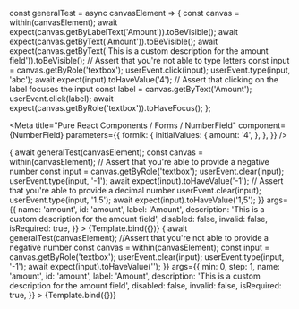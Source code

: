 


const generalTest = async canvasElement => {
  const canvas = within(canvasElement);
  await expect(canvas.getByLabelText('Amount')).toBeVisible();
  await expect(canvas.getByText('Amount')).toBeVisible();
  await expect(canvas.getByText('This is a custom description for the amount field')).toBeVisible();
  // Assert that you're not able to type letters
  const input = canvas.getByRole('textbox');
  userEvent.click(input);
  userEvent.type(input, 'abc');
  await expect(input).toHaveValue('4');
  // Assert that clicking on the label focuses the input
  const label = canvas.getByText('Amount');
  userEvent.click(label);
  await expect(canvas.getByRole('textbox')).toHaveFocus();
};

<Meta
  title="Pure React Components / Forms / NumberField"
  component={NumberField}
  parameters={{
    formik: {
      initialValues: {
        amount: '4',
      },
    },
  }}
/>

<Canvas>
  <Story
    name="Negative/Decimals Enabled"
    decorators={[FormikDecorator]}
    play={async ({canvasElement}) => {
      await generalTest(canvasElement);
      const canvas = within(canvasElement);
      // Assert that you're able to provide a negative number
      const input = canvas.getByRole('textbox');
      userEvent.clear(input);
      userEvent.type(input, '-1');
      await expect(input).toHaveValue('-1');
      // Assert that you're able to provide a decimal number
      userEvent.clear(input);
      userEvent.type(input, '1.5');
      await expect(input).toHaveValue('1,5');
    }}
    args={{
      name: 'amount',
      id: 'amount',
      label: 'Amount',
      description: 'This is a custom description for the amount field',
      disabled: false,
      invalid: false,
      isRequired: true,
    }}
  >
    {Template.bind({})}
  </Story>
  <Story
    name="Negative/Decimals Disabled"
    decorators={[FormikDecorator]}
    play={async ({canvasElement}) => {
      await generalTest(canvasElement);
      //Assert that you're not able to provide a negative number
      const canvas = within(canvasElement);
      const input = canvas.getByRole('textbox');
      userEvent.clear(input);
      userEvent.type(input, '-1');
      await expect(input).toHaveValue('');
    }}
    args={{
      min: 0,
      step: 1,
      name: 'amount',
      id: 'amount',
      label: 'Amount',
      description: 'This is a custom description for the amount field',
      disabled: false,
      invalid: false,
      isRequired: true,
    }}
  >
    {Template.bind({})}
  </Story>
</Canvas>
